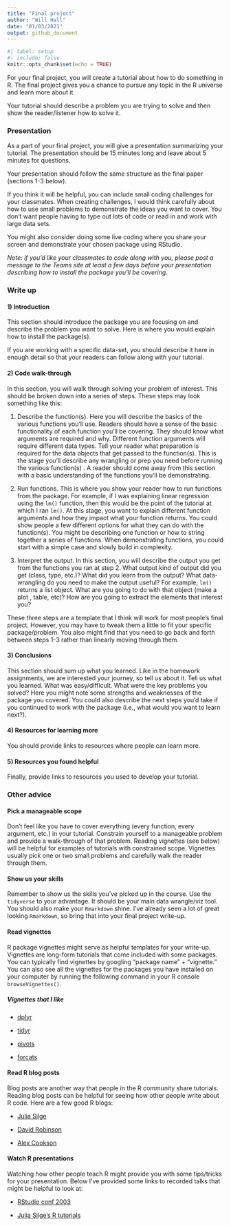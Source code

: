 ```yaml
---
title: "Final project"
author: "Will Hall"
date: "01/03/2021"
output: github_document
---
```


```r
#| label: setup
#| include: false
knitr::opts_chunk$set(echo = TRUE)
```

For your final project, you will create a tutorial about how to do something in R. The final project gives you a chance to pursue any topic in the R universe and learn more about it. 

Your tutorial should describe a problem you are trying to solve and then show the reader/listener how to solve it. 

### Presentation

As a part of your final project, you will give a presentation summarizing your tutorial. The presentation should be 15 minutes long and leave about 5 minutes for questions. 

Your presentation should follow the same structure as the final paper (sections 1-3 below).  

If you think it will be helpful, you can include small coding challenges for your classmates. When creating challenges, I would think carefully about how to use small problems to demonstrate the ideas you want to cover. You don't want people having to type out lots of code or read in and work with large data sets. 

You might also consider doing some live coding where you share your screen and demonstrate your chosen package using RStudio. 

*Note: if you'd like your classmates to code along with you, please post a message to the Teams site at least a few days before your presentation describing how to install the package you'll be covering.* 

### Write up 

#### 1) Introduction

This section should introduce the package you are focusing on and describe the problem you want to solve. Here is where you would explain how to install the package(s).

If you are working with a specific data-set, you should describe it here in enough detail so that your readers can follow along with your tutorial.

#### 2) Code walk-through

In this section, you will walk through solving your problem of interest. This should be broken down into a series of steps. These steps may look something like this:

1) Describe the function(s). Here you will describe the basics of the various functions you'll use. Readers should have a sense of the basic functionality of each function you'll be covering.  They should know what arguments are required and why. Different function arguments will require different data types.  Tell your reader what preparation is required for the data objects that get passed to the function(s). This is the stage you'll describe any wrangling or prep you need before running the various function(s) . A reader should come away from this section with a basic understanding of the functions you'll be demonstrating. 

2) Run functions. This is where you show your reader how to run functions from the package. For example, if I was explaining linear regression using the `lm()` function, then this would be the point of the tutorial at which I ran `lm()`. At this stage, you want to explain different function arguments and how they impact what your function returns. You could show people a few different options for what they can do with the function(s).  You might be describing one function or how to string together a series of functions. When demonstrating functions, you could start with a simple case and slowly build in complexity.

3) Interpret the output. In this section, you will describe the output you get from the functions you ran at step 2. What output kind of output did you get (class, type, etc.)? What did you learn from the output? What data-wrangling do you need to make the output useful? For example, `lm()` returns a list object. What are you going to do with that object (make a plot , table, etc)? How are you going to extract the elements that interest you? 

These three steps are a template that I think will work for most people's final project. However, you may have to tweak them a little to fit your specific package/problem. You also might find that you need to go back and forth between steps 1-3 rather than linearly moving through them.

#### 3) Conclusions

This section should sum up what you learned. Like in the homework assignments, we are interested your journey, so tell us about it. Tell us what you learned. What was easy/difficult. What were the key problems you solved? Here you might note some strengths and weaknesses of the package you covered. You could also describe the next steps you'd take if you continued to work with the package (i.e., what would you want to learn next?). 

#### 4) Resources for learning more

You should provide links to resources where people can learn more. 

#### 5) Resources you found helpful

Finally, provide links to resources you used to develop your tutorial. 

### Other advice

#### Pick a manageable scope

Don't feel like you have to cover everything (every function, every argument, etc.) in your tutorial. Constrain yourself to a manageable problem and provide a walk-through of that problem. Reading vignettes (see below) will be helpful for examples of tutorials with constrained scope. Vignettes usually pick one or two small problems and carefully walk the reader through them. 

#### Show us your skills

Remember to show us the skills you've picked up in the course. Use the `tidyverse` to your advantage. It should be your main data wrangle/viz tool. You should also make your `Rmarkdown` shine. I've already seen a lot of great looking `Rmarkdown`, so bring that into your final project write-up. 

#### Read vignettes

R package vignettes might serve as helpful templates for your write-up. Vignettes are long-form tutorials that come included with some packages. You can typically find vignettes by googling "package name" + "vignette." You can also see all the vignettes for the packages you have installed on your computer by running the following command in your R console `browseVignettes()`. 

##### Vignettes that I like

- [dplyr](https://cran.r-project.org/web/packages/dplyr/vignettes/dplyr.html)

- [tidyr](https://tidyr.tidyverse.org/articles/tidy-data.html)

- [pivots](https://tidyr.tidyverse.org/articles/pivot.html)

- [forcats](https://forcats.tidyverse.org/articles/forcats.html)

#### Read R blog posts

Blog posts are another way that people in the R community share tutorials. Reading blog posts can be helpful for seeing how other people write about R code. Here are a few good R blogs:

- [Julia Silge](https://juliasilge.com/blog/)

- [David Robinson](http://varianceexplained.org/posts/)

- [Alex Cookson](https://www.alexcookson.com/)


#### Watch R presentations

Watching how other people teach R might provide you with some tips/tricks for your presentation. Below I've provided some links to recorded talks that might be helpful to look at:

- [RStudio conf 2003](https://www.youtube.com/playlist?list=PL9HYL-VRX0oRFZslRGHwHuwea7SvAATHp)

- [Julia Silge's R tutorials](https://www.youtube.com/channel/UCTTBgWyJl2HrrhQOOc710kA)

